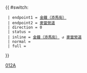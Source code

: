 {{ #switch: {{{format|}}}
  | endpoint1 = [[金鐘（添馬街）巴士總站|金鐘（添馬街）]]
  | endpoint2 = [[麥當勞道]]
  | direction = 0
  | status = 
  | inline = [[金鐘（添馬街）巴士總站|金鐘（添馬街）]] ↺ [[麥當勞道]]
  | normal =
  | full =
}}<noinclude>[[Category:城巴路線模板|012A]]</noinclude>